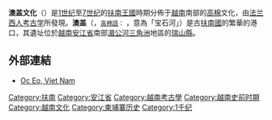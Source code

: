 {{expand|time=2012-07-11T05:03:45+00:00}}
{{coord|10.254387|105.151794|format=dms| type:landmark_region:VN| display=title}}
'''澳盖文化'''（{{lang-vi|Văn hoá Óc Eo}}）是[[1世纪|1世纪]]至[[7世纪|7世纪]]的[[扶南|扶南王國]]時期分佈于[[越南|越南]]南部的[[高棉族|高棉]]文化，由[[法兰西人|法兰西人]][[考古学|考古学]]{{tsl|vi|Louis Malleret||Louis Malleret}}所發現。'''澳盖'''（{{lang-vi|Óc Eo}}，<small>[[高棉語|高棉語]]：</small><span style="font-size:100%;">{{lang|km|អូរកែវ}}</span> ''{{transl|高棉语|O'keo}}'' ，意為「宝石河」）是古[[扶南國|扶南國]]的繁華的港口，其遺址位於[[越南|越南]][[安江省|安江省]]南部[[湄公河三角洲|湄公河三角洲]]地區的[[瑞山縣|瑞山縣]]。

==外部連結==
*[http://archaeology.about.com/od/oterms/g/oceo.htm Oc Eo, Viet Nam] {{Wayback|url=http://archaeology.about.com/od/oterms/g/oceo.htm |date=20161230165308 }}

[[Category:扶南|Category:扶南]]
[[Category:安江省|Category:安江省]]
[[Category:越南考古學|Category:越南考古學]]
[[Category:越南史前时期|Category:越南史前时期]]
[[Category:越南文化|Category:越南文化]]
[[Category:柬埔寨历史|Category:柬埔寨历史]]
[[Category:1千纪|Category:1千纪]]